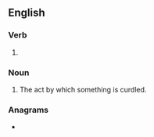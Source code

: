==English==

===Verb===
{{head|en|present participle}}

# {{present participle of|curdle|lang=en|nocat=1}}

===Noun===
{{en-noun}}

# The act by which something is curdled.

===Anagrams===
* {{anagrams|en|crudling}}